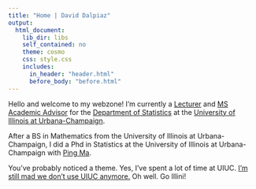 ```yaml
---
title: "Home | David Dalpiaz"
output:
  html_document:
    lib_dir: libs
    self_contained: no
    theme: cosmo
    css: style.css
    includes:
      in_header: "header.html"
      before_body: "before.html"
---
```


Hello and welcome to my webzone! I'm currently a [Lecturer](http://www.stat.illinois.edu/people/faculty/dalpiaz.shtml) and [MS Academic Advisor](http://www.stat.illinois.edu/students/graduates.shtml) for the [Department of Statistics](http://www.stat.illinois.edu/) at the [University of Illinois at Urbana-Champaign](http://illinois.edu/).

After a BS in Mathematics from the University of Illinois at Urbana-Champaign, I did a Phd in Statistics at the University of Illinois at Urbana-Champaign with [Ping Ma](http://malab.uga.edu/).

You've probably noticed a theme. Yes, I've spent a lot of time at UIUC. [I'm still mad we don't use UIUC anymore.](https://en.wikipedia.org/wiki/List_of_the_oldest_currently_registered_Internet_domain_names) Oh well. Go Illini!

<!-- - [GitHub](https://github.com/daviddalpiaz/) -->
<!-- - [Last.fm](https://www.last.fm/user/daviddalpiaz) -->